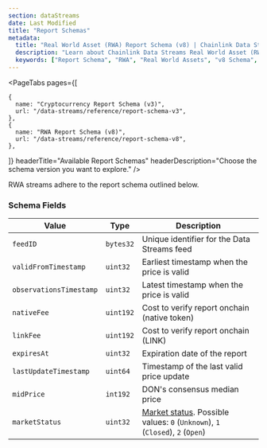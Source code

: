 ```yaml
---
section: dataStreams
date: Last Modified
title: "Report Schemas"
metadata:
  title: "Real World Asset (RWA) Report Schema (v8) | Chainlink Data Streams"
  description: "Learn about Chainlink Data Streams Real World Asset (RWA) report schema (v8), including fields, encoding, and examples for integrating RWA data in your applications."
  keywords: ["Report Schema", "RWA", "Real World Assets", "v8 Schema", "Data Format", "Report Structure"]
---
```



<DataStreams section="dsNotes" />

<PageTabs
  pages={[

    {
      name: "Cryptocurrency Report Schema (v3)",
      url: "/data-streams/reference/report-schema-v3",
    },
    {
      name: "RWA Report Schema (v8)",
      url: "/data-streams/reference/report-schema-v8",
    },

]}
headerTitle="Available Report Schemas"
headerDescription="Choose the schema version you want to explore."
/>

RWA streams adhere to the report schema outlined below.

### Schema Fields

| Value                   | Type      | Description                                                                                                 |
| ----------------------- | --------- | ----------------------------------------------------------------------------------------------------------- |
| `feedID`                | `bytes32` | Unique identifier for the Data Streams feed                                                                 |
| `validFromTimestamp`    | `uint32`  | Earliest timestamp when the price is valid                                                                  |
| `observationsTimestamp` | `uint32`  | Latest timestamp when the price is valid                                                                    |
| `nativeFee`             | `uint192` | Cost to verify report onchain (native token)                                                                |
| `linkFee`               | `uint192` | Cost to verify report onchain (LINK)                                                                        |
| `expiresAt`             | `uint32`  | Expiration date of the report                                                                               |
| `lastUpdateTimestamp`   | `uint64`  | Timestamp of the last valid price update                                                                    |
| `midPrice`              | `int192`  | DON's consensus median price                                                                                |
| `marketStatus`          | `uint32`  | [Market status](/data-streams/market-hours). Possible values: `0` (`Unknown`), `1` (`Closed`), `2` (`Open`) |
